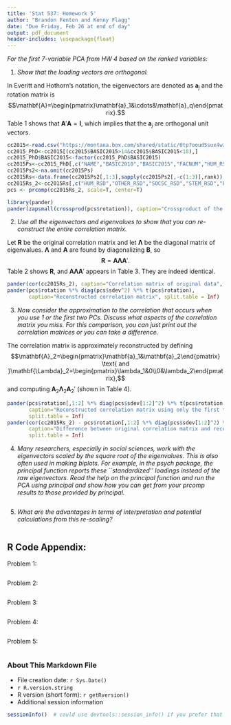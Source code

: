 ```yaml
---
title: 'Stat 537: Homework 5'
author: "Brandon Fenton and Kenny Flagg"
date: "Due Friday, Feb 26 at end of day"
output: pdf_document
header-includes: \usepackage{float}
---
```


_For the first 7-variable PCA from HW 4 based on the ranked variables:_


1. _Show that the loading vectors are orthogonal._

In Everitt and Hothorn's notation, the eigenvectors are denoted as $\mathbf{a}_j$ and the rotation matrix is
$$\mathbf{A}=\begin{pmatrix}\mathbf{a}_1&\cdots&\mathbf{a}_q\end{pmatrix}.$$
Table 1 shows that $\mathbf{A}'\mathbf{A}=\mathbf{I}$, which implies that the $\mathbf{a}_j$ are orthogonal unit vectors.

```r
cc2015<-read.csv("https://montana.box.com/shared/static/0tp7ooud5sux4wzpkrjgklpudrreu6jc.csv",header=T,na.strings="dnr")
cc2015_PhD<-cc2015[(cc2015$BASIC2015>14&cc2015$BASIC2015<18),]
cc2015_PhD$BASIC2015<-factor(cc2015_PhD$BASIC2015)
cc2015Ps<-cc2015_PhD[,c("NAME","BASIC2010","BASIC2015","FACNUM","HUM_RSD","OTHER_RSD","SOCSC_RSD","STEM_RSD","PDNFRSTAFF","S.ER.D","NONS.ER.D")]
cc2015Ps2<-na.omit(cc2015Ps)
cc2015Rs<-data.frame(cc2015Ps2[,1:3],sapply(cc2015Ps2[,-c(1:3)],rank))
cc2015Rs_2<-cc2015Rs[,c("HUM_RSD","OTHER_RSD","SOCSC_RSD","STEM_RSD","PDNFRSTAFF","S.ER.D","NONS.ER.D")]
pcs <- prcomp(cc2015Rs_2, scale=T, center=T)

library(pander)
pander(zapsmall(crossprod(pcs$rotation)), caption="Crossproduct of the rotation matrix")
```


2. _Use all the eigenvectors and eigenvalues to show that you can re-construct the entire correlation matrix._

Let $\mathbf{R}$ be the original correlation matrix and let $\mathbf{\Lambda}$ be the diagonal matrix of eigenvalues. $\mathbf{\Lambda}$ and $\mathbf{A}$ are found by diagonalizing $\mathbf{B}$, so
$$\mathbf{R}=\mathbf{A}\mathbf{\Lambda}\mathbf{A}'.$$
Table 2 shows $\mathbf{R}$, and $\mathbf{A}\mathbf{\Lambda}\mathbf{A}'$ appears in Table 3. They are indeed identical.

```r
pander(cor(cc2015Rs_2), caption="Correlation matrix of original data", split.table = Inf)
pander(pcs$rotation %*% diag(pcs$sdev^2) %*% t(pcs$rotation),
       caption="Reconstructed correlation matrix", split.table = Inf)
```


3. _Now consider the approximation to the correlation that occurs when you use 1 or the first two PCs. Discuss what aspects of the correlation matrix you miss. For this comparison, you can just print out the correlation matrices or you can take a difference._

The correlation matrix is approximately reconstructed by defining
$$\mathbf{A}_2=\begin{pmatrix}\mathbf{a}_1&\mathbf{a}_2\end{pmatrix}
\text{ and }\mathbf{\Lambda}_2=\begin{pmatrix}\lambda_1&0\\0&\lambda_2\end{pmatrix},$$ and computing $\mathbf{A}_2\mathbf{\Lambda}_2\mathbf{A}_2'$ (shown in Table 4).

```r
pander(pcs$rotation[,1:2] %*% diag(pcs$sdev[1:2]^2) %*% t(pcs$rotation[,1:2]),
       caption="Reconstructed correlation matrix using only the first two PCS",
       split.table = Inf)
pander(cor(cc2015Rs_2) - pcs$rotation[,1:2] %*% diag(pcs$sdev[1:2]^2) %*% t(pcs$rotation[,1:2]),
       caption="Difference between original correlation matrix and reconstruction from two PCS",
       split.table = Inf)
```


4. _Many researchers, especially in social sciences, work with the eigenvectors scaled by the square root of the eigenvalues. This is also often used in making biplots. For example, in the psych package, the principal function reports these ``standardized'' loadings instead of the raw eigenvectors. Read the help on the principal function and run the PCA using principal and show how you can get from your prcomp results to those provided by principal._

```r
```


5. _What are the advantages in terms of interpretation and potential calculations from this re-scaling?_

```r
```


## R Code Appendix:
Problem 1:
```r
```

Problem 2:
```r
```

Problem 3:
```r
```

Problem 4:
```r
```

Problem 5:
```r
```


### About This Markdown File

  * File creation date: `r Sys.Date()`
  * `r R.version.string`
  * R version (short form): `r getRversion()`
  * Additional session information
  
```r
sessionInfo()  # could use devtools::session_info() if you prefer that
```
